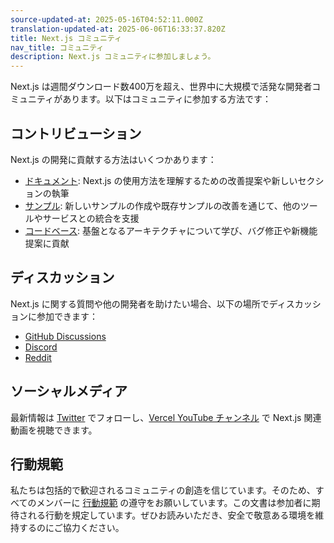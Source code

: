```yaml
---
source-updated-at: 2025-05-16T04:52:11.000Z
translation-updated-at: 2025-06-06T16:33:37.820Z
title: Next.js コミュニティ
nav_title: コミュニティ
description: Next.js コミュニティに参加しましょう。
---
```


Next.js は週間ダウンロード数400万を超え、世界中に大規模で活発な開発者コミュニティがあります。以下はコミュニティに参加する方法です：

## コントリビューション

Next.js の開発に貢献する方法はいくつかあります：

- [ドキュメント](/docs/community/contribution-guide): Next.js の使用方法を理解するための改善提案や新しいセクションの執筆
- [サンプル](https://github.com/vercel/next.js/tree/canary/contributing/examples): 新しいサンプルの作成や既存サンプルの改善を通じて、他のツールやサービスとの統合を支援
- [コードベース](https://github.com/vercel/next.js/tree/canary/contributing/core): 基盤となるアーキテクチャについて学び、バグ修正や新機能提案に貢献

## ディスカッション

Next.js に関する質問や他の開発者を助けたい場合、以下の場所でディスカッションに参加できます：

- [GitHub Discussions](https://github.com/vercel/next.js/discussions)
- [Discord](https://discord.com/invite/bUG2bvbtHy)
- [Reddit](https://www.reddit.com/r/nextjs)

## ソーシャルメディア

最新情報は [Twitter](https://twitter.com/nextjs) でフォローし、[Vercel YouTube チャンネル](https://www.youtube.com/@VercelHQ) で Next.js 関連動画を視聴できます。

## 行動規範

私たちは包括的で歓迎されるコミュニティの創造を信じています。そのため、すべてのメンバーに [行動規範](https://github.com/vercel/next.js/blob/canary/CODE_OF_CONDUCT.md) の遵守をお願いしています。この文書は参加者に期待される行動を規定しています。ぜひお読みいただき、安全で敬意ある環境を維持するのにご協力ください。